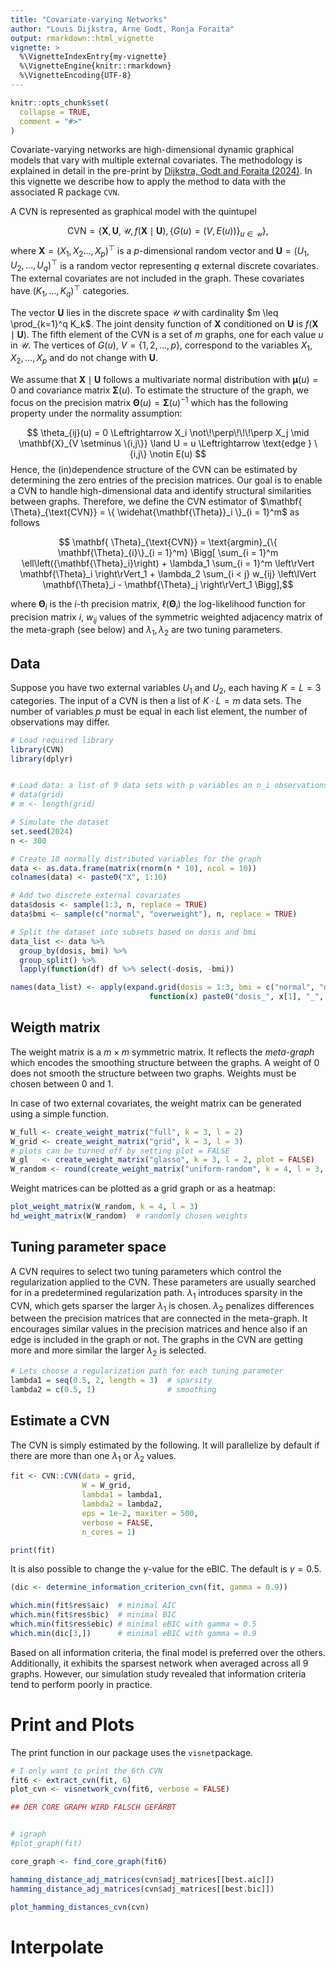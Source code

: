 ```yaml
---
title: "Covariate-varying Networks"
author: "Louis Dijkstra, Arne Godt, Ronja Foraita"
output: rmarkdown::html_vignette
vignette: >
  %\VignetteIndexEntry{my-vignette}
  %\VignetteEngine{knitr::rmarkdown}
  %\VignetteEncoding{UTF-8}
---
```


```r
knitr::opts_chunk$set(
  collapse = TRUE,
  comment = "#>"
)
```

<!-- devtools::build_rmd("vignettes/cvn-vignette.Rmd") -->

Covariate-varying networks are high-dimensional dynamic graphical models that vary 
with multiple external covariates. The methodology is explained in detail
in the pre-print by [Dijkstra, Godt and Foraita (2024)](https://arxiv.org/abs/2407.19978).
In this vignette we describe how to apply the method to data with the associated
R package `CVN`.

A CVN is represented as graphical model with the quintupel 

$$
\text{CVN} = \{\mathbf{X}, \mathbf{U}, \mathcal{U}, f(\mathbf{X} \mid \mathbf{U}), 
\{G(u) = (V, E(u)) \}_{u \in \mathcal{U}} \},
$$
where $\mathbf{X} = (X_1, X_2 \ldots, X_p)^\top$ is a $p$-dimensional random vector and 
$\mathbf{U} = (U_1, U_2, \ldots, U_q)^\top$ is a random vector representing $q$ 
external discrete covariates. The external covariates are not included in the graph. 
These covariates have $(K_1,\ldots, K_q)^\top$ categories.

The vector $\mathbf{U}$ lies in the discrete space $\mathcal{U}$ with cardinality 
$m \leq \prod_{k=1}^q K_k$. The joint density function of $\mathbf{X}$ conditioned on 
$\mathbf{U}$ is $f(\mathbf{X} \mid \mathbf{U})$. 
The fifth element of the CVN is a set of $m$ graphs, one for each value $u$ in $\mathcal{U}$. 
The vertices of $G(u)$, $V = \{1, 2, \ldots, p\}$, correspond to the variables 
$X_1, X_2, \ldots, X_p$ and do not change with $\mathbf{U}$. 

We assume that $\mathbf{X} \mid \mathbf{U}$ follows a multivariate normal distribution
with $\mathbf{\mu}(u) = 0$ and covariance matrix $\mathbf{\Sigma}(u)$. 
To estimate the structure of the graph, we focus on the precision matrix 
$\mathbf{\Theta}(u) = \mathbf{\Sigma}(u)^{-1}$ which has the following property 
under the normality assumption:

$$
\theta_{ij}(u) = 0 \Leftrightarrow 
X_i \not\!\perp\!\!\!\perp X_j \mid \mathbf{X}_{V \setminus \{i,j\}} \land U = u  
\Leftrightarrow 
\text{edge } \{i,j\} \notin E(u)
$$
Hence, the (in)dependence structure of the CVN can be estimated by determining the zero entries of 
the precision matrices.
Our goal is to enable a CVN to handle high-dimensional data and identify structural similarities between graphs. Therefore, we define the CVN estimator of $\mathbf{ \Theta}_{\text{CVN}} = \{ \widehat{\mathbf{\Theta}}_i \}_{i = 1}^m$ 
as follows

$$ \mathbf{ \Theta}_{\text{CVN}} = \text{argmin}_{\{ \mathbf{\Theta}_{i}\}_{i = 1}^m} 
	\Bigg[ \sum_{i = 1}^m \ell\left({\mathbf{\Theta}_i}\right) 
	 + \lambda_1 \sum_{i = 1}^m \left\rVert \mathbf{\Theta}_i \right\rVert_1 
	 + \lambda_2 \sum_{i < j} w_{ij} \left\lVert \mathbf{\Theta}_i - \mathbf{\Theta}_j \right\rVert_1 \Bigg],$$


where $\mathbf{ \Theta}_i$ is the $i$-th precision matrix, $\ell\left({\mathbf{\Theta}_i}\right)$ the log-likelihood function for precision matrix $i$, $w_{ij}$ values of the symmetric
weighted adjacency matrix of the meta-graph (see below) and $\lambda_1, \lambda_2$ are
two tuning parameters. 



## Data
Suppose you have two external variables $U_1$ and $U_2$, each having $K = L = 3$ categories. 
The input of a CVN is then a list of $K \cdot L = m$ data sets. 
The number of variables $p$ must be equal in each list element, the number of observations may differ.



```r
# Load required library
library(CVN)
library(dplyr)


# Load data: a list of 9 data sets with p variables an n_i observations.
# data(grid)
# m <- length(grid)

# Simulate the dataset
set.seed(2024)  
n <- 300  

# Create 10 normally distributed variables for the graph
data <- as.data.frame(matrix(rnorm(n * 10), ncol = 10))
colnames(data) <- paste0("X", 1:10)

# Add two discrete external covariates
data$dosis <- sample(1:3, n, replace = TRUE)  
data$bmi <- sample(c("normal", "overweight"), n, replace = TRUE)

# Split the dataset into subsets based on dosis and bmi
data_list <- data %>%
  group_by(dosis, bmi) %>%
  group_split() %>%
  lapply(function(df) df %>% select(-dosis, -bmi))

names(data_list) <- apply(expand.grid(dosis = 1:3, bmi = c("normal", "overweight")), 1, 
                               function(x) paste0("dosis_", x[1], "_", x[2]))

```
## Weigth matrix

The weight matrix is a $m \times m$ symmetric matrix. It reflects the *meta-graph* which
encodes the smoothing structure between the graphs. A weight of 0 does not smooth 
the structure between two graphs. Weights must be chosen between 0 and 1.  

In case of two external covariates, the weight matrix 
can be generated using a simple function. 

```r
W_full <- create_weight_matrix("full", k = 3, l = 2)  
W_grid <- create_weight_matrix("grid", k = 3, l = 3)
# plots can be turned off by setting plot = FALSE
W_gl   <- create_weight_matrix("glasso", k = 3, l = 2, plot = FALSE)
W_random <- round(create_weight_matrix("uniform-random", k = 4, l = 3, plot = FALSE), 2)
```

Weight matrices can be plotted as a grid graph or as a heatmap:
```r
plot_weight_matrix(W_random, k = 4, l = 3)
hd_weight_matrix(W_random)  # randomly chosen weights
```




## Tuning parameter space

A CVN requires to select two tuning parameters which control the regularization applied
to the CVN. These parameters are usually searched for in a predetermined regularization path.
$\lambda_1$ introduces sparsity in the CVN, which gets sparser the larger $\lambda_1$ is 
chosen. $\lambda_2$ penalizes differences between the precision matrices that are 
connected in the meta-graph. It encourages similar values in the precision
matrices and hence also if an edge is included in the graph or not. The graphs in the CVN
are getting more and more similar the larger $\lambda_2$ is selected. 

```r
# Lets choose a regularization path for each tuning parameter
lambda1 = seq(0.5, 2, length = 3)  # sparsity
lambda2 = c(0.5, 1)                # smoothing
```


## Estimate a CVN

The CVN is simply estimated by the following. It will parallelize by default if there are
more than one $\lambda_1$ or $\lambda_2$ values.  

```r
fit <- CVN::CVN(data = grid, 
                W = W_grid, 
                lambda1 = lambda1, 
                lambda2 = lambda2, 
                eps = 1e-2, maxiter = 500, 
                verbose = FALSE,
                n_cores = 1)

print(fit)
```

It is also possible to change the $\gamma$-value for the eBIC. The default is $\gamma = 0.5$.

```r
(dic <- determine_information_criterion_cvn(fit, gamma = 0.9))

which.min(fit$res$aic)  # minimal AIC
which.min(fit$res$bic)  # minimal BIC
which.min(fit$res$ebic) # minimal eBIC with gamma = 0.5
which.min(dic[3,])      # minimal eBIC with gamma = 0.9
```
Based on all information criteria, the final model is preferred over the others. Additionally, it exhibits the sparsest network when averaged across all 9 graphs. However, our simulation study revealed that information criteria tend to perform poorly in practice.


# Print and Plots
The print function in our package uses the `visnet`package.

```r
# I only want to print the 6th CVN
fit6 <- extract_cvn(fit, 6)
plot_cvn <- visnetwork_cvn(fit6, verbose = FALSE)

## DER CORE GRAPH WIRD FALSCH GEFÄRBT


# igraph
#plot_graph(fit)

core_graph <- find_core_graph(fit6)

```



```r
hamming_distance_adj_matrices(cvn$adj_matrices[[best.aic]]) 
hamming_distance_adj_matrices(cvn$adj_matrices[[best.bic]]) 

plot_hamming_distances_cvn(cvn)

```

# Interpolate